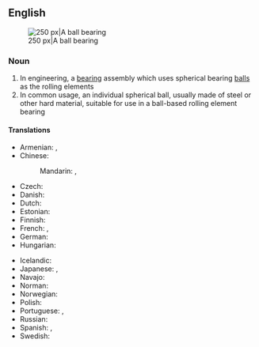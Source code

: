 {{also|ballbearing}}

==English==
{{wikipedia}}
[[Image:Four-point-contact-bearing din628 type-qj 180-ex.png|thumb|right|250 px|A ball bearing]]

===Noun===
{{en-noun}}

# In engineering, a [[bearing]] assembly which uses spherical bearing [[ball]]s as the rolling elements
# In common usage, an individual spherical ball, usually made of steel or other hard material, suitable for use in a ball-based rolling element bearing

====Translations====
{{trans-top|bearing assembly with spherical balls}}
* Armenian: {{t+|hy|գնդառանցքակալ}}, {{t|hy|գնդավոր առանցքակալ}}
* Chinese:
*: Mandarin: {{t+|cmn|滾珠軸承|sc=Hani}}, {{t+|cmn|滚珠轴承|tr=gǔnzhū zhóuchéng|sc=Hani}}
* Czech: {{t|cs|kuličkové ložisko|n}}
* Danish: {{t|da|kugleleje}}
* Dutch: {{t+|nl|kogellager|n}}
* Estonian: {{t|et|kuullaager}}
* Finnish: {{t+|fi|kuulalaakeri}}
* French: {{t|fr|roulement mécanique|m}}, {{t+|fr|roulement à billes|m}}
* German: {{t+|de|Kugellager|n}}
* Hungarian: {{t+|hu|golyóscsapágy}}
{{trans-mid}}
* Icelandic: {{t|is|kúlulega|f}}
* Japanese: {{t|ja|玉軸受|tr=たまじくうけ, tamajikuuke|sc=Jpan}}, {{t|ja|ボールベアリング|tr=bōrubearingu|sc=Jpan}}
* Navajo: {{t|nv|béésh máazoo}}
* Norman: {{t|nrf|rouôl'lie à balles|f}} {{qualifier|Jersey}}
* Norwegian: {{t|no|julelager}}
* Polish: {{t|pl|łożysko kulkowe|n}}
* Portuguese: {{t|pt|rolamento|m}}, {{t|pt|rolimã|m}}
* Russian: {{t+|ru|шарикоподши́пник|m}}
* Spanish: {{t+|es|cojinete|m}}, {{t|es|rodamiento|m}}
* Swedish: {{t+|sv|kullager}}
{{trans-bottom}}